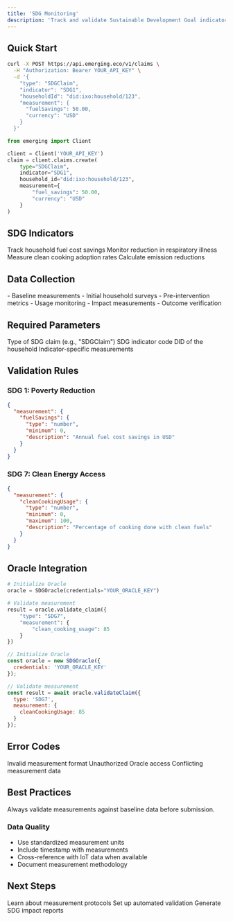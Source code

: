```yaml
---
title: 'SDG Monitoring'
description: 'Track and validate Sustainable Development Goal indicators'
---
```


## Quick Start

<CodeGroup>

```bash Submit SDG Claim
curl -X POST https://api.emerging.eco/v1/claims \
  -H "Authorization: Bearer YOUR_API_KEY" \
  -d '{
    "type": "SDGClaim",
    "indicator": "SDG1",
    "householdId": "did:ixo:household/123",
    "measurement": {
      "fuelSavings": 50.00,
      "currency": "USD"
    }
  }'
```

```python
from emerging import Client

client = Client('YOUR_API_KEY')
claim = client.claims.create(
    type="SDGClaim",
    indicator="SDG1",
    household_id="did:ixo:household/123",
    measurement={
        "fuel_savings": 50.00,
        "currency": "USD"
    }
)
```

</CodeGroup>

## SDG Indicators

<CardGroup>

<Card title="SDG 1: No Poverty" icon="money-bill">
  Track household fuel cost savings
</Card>

<Card title="SDG 3: Health" icon="heart-pulse">
  Monitor reduction in respiratory illness
</Card>

<Card title="SDG 7: Clean Energy" icon="bolt">
  Measure clean cooking adoption rates
</Card>

<Card title="SDG 13: Climate" icon="earth-americas">
  Calculate emission reductions
</Card>

</CardGroup>

## Data Collection

<AccordionGroup>

<Accordion title="Ex-Ante Data">
- Baseline measurements
- Initial household surveys
- Pre-intervention metrics
</Accordion>

<Accordion title="Ex-Post Data">
- Usage monitoring
- Impact measurements
- Outcome verification
</Accordion>

</AccordionGroup>

## Required Parameters

<ResponseField name="type" type="string" required>
  Type of SDG claim (e.g., "SDGClaim")
</ResponseField>

<ResponseField name="indicator" type="string" required>
  SDG indicator code
</ResponseField>

<ResponseField name="householdId" type="string" required>
  DID of the household
</ResponseField>

<ResponseField name="measurement" type="object" required>
  Indicator-specific measurements
</ResponseField>

## Validation Rules

### SDG 1: Poverty Reduction

```json
{
  "measurement": {
    "fuelSavings": {
      "type": "number",
      "minimum": 0,
      "description": "Annual fuel cost savings in USD"
    }
  }
}
```

### SDG 7: Clean Energy Access

```json
{
  "measurement": {
    "cleanCookingUsage": {
      "type": "number",
      "minimum": 0,
      "maximum": 100,
      "description": "Percentage of cooking done with clean fuels"
    }
  }
}
```

## Oracle Integration

<CodeGroup>

```python Validate Claim
# Initialize Oracle
oracle = SDGOracle(credentials="YOUR_ORACLE_KEY")

# Validate measurement
result = oracle.validate_claim({
    "type": "SDG7",
    "measurement": {
        "clean_cooking_usage": 85
    }
})
```

```javascript
// Initialize Oracle
const oracle = new SDGOracle({
  credentials: 'YOUR_ORACLE_KEY'
});

// Validate measurement
const result = await oracle.validateClaim({
  type: 'SDG7',
  measurement: {
    cleanCookingUsage: 85
  }
});
```

</CodeGroup>

## Error Codes

<ResponseField name="400" type="error">
  Invalid measurement format
</ResponseField>

<ResponseField name="401" type="error">
  Unauthorized Oracle access
</ResponseField>

<ResponseField name="409" type="error">
  Conflicting measurement data
</ResponseField>

## Best Practices

<Note>
Always validate measurements against baseline data before submission.
</Note>

### Data Quality

- Use standardized measurement units
- Include timestamp with measurements
- Cross-reference with IoT data when available
- Document measurement methodology

## Next Steps

<CardGroup>

<Card title="SDG Protocols" icon="book">
  Learn about measurement protocols
</Card>

<Card title="Oracle Guide" icon="robot">
  Set up automated validation
</Card>

<Card title="Analytics" icon="chart-line">
  Generate SDG impact reports
</Card>

</CardGroup> 